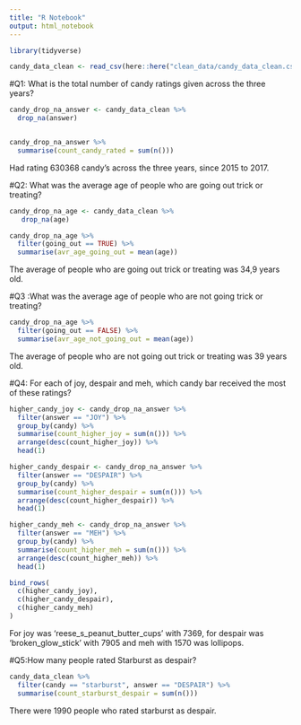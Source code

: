 ```yaml
---
title: "R Notebook"
output: html_notebook
---
```


```r
library(tidyverse)

candy_data_clean <- read_csv(here::here("clean_data/candy_data_clean.csv"))
```

#Q1: What is the total number of candy ratings given across the three years?
```r
candy_drop_na_answer <- candy_data_clean %>% 
  drop_na(answer)


candy_drop_na_answer %>% 
  summarise(count_candy_rated = sum(n()))
```
Had rating 630368	candy's across the three years, since 2015 to 2017.



#Q2: What was the average age of people who are going out trick or treating?
```r
candy_drop_na_age <- candy_data_clean %>% 
   drop_na(age)

candy_drop_na_age %>% 
  filter(going_out == TRUE) %>% 
  summarise(avr_age_going_out = mean(age))
```
The average of people who are going out trick or treating was 34,9 years old.



#Q3 :What was the average age of people who are not going trick or treating?
```r
candy_drop_na_age %>% 
  filter(going_out == FALSE) %>% 
  summarise(avr_age_not_going_out = mean(age))
```
The average of people who are not going out trick or treating was 39 years old.



#Q4: For each of joy, despair and meh, which candy bar received the most of these ratings?
```r
higher_candy_joy <- candy_drop_na_answer %>% 
  filter(answer == "JOY") %>% 
  group_by(candy) %>% 
  summarise(count_higher_joy = sum(n())) %>% 
  arrange(desc(count_higher_joy)) %>% 
  head(1)

higher_candy_despair <- candy_drop_na_answer %>% 
  filter(answer == "DESPAIR") %>% 
  group_by(candy) %>% 
  summarise(count_higher_despair = sum(n())) %>% 
  arrange(desc(count_higher_despair)) %>% 
  head(1)

higher_candy_meh <- candy_drop_na_answer %>% 
  filter(answer == "MEH") %>% 
  group_by(candy) %>% 
  summarise(count_higher_meh = sum(n())) %>% 
  arrange(desc(count_higher_meh)) %>% 
  head(1) 

bind_rows(
  c(higher_candy_joy),
  c(higher_candy_despair),
  c(higher_candy_meh)
)

```
For joy was 'reese_s_peanut_butter_cups' with 7369, for despair was 
'broken_glow_stick' with 7905 and meh with 1570 was lollipops.


#Q5:How many people rated Starburst as despair?
```r
candy_data_clean %>% 
  filter(candy == "starburst", answer == "DESPAIR") %>% 
  summarise(count_starburst_despair = sum(n()))
```
There were 1990 people who rated starburst as despair.